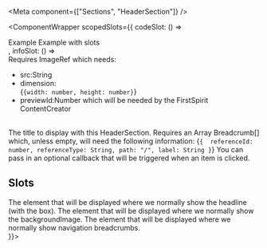 

<Meta
component={["Sections", "HeaderSection"]}
/>

<ComponentWrapper  scopedSlots={{
  codeSlot: () => <div><Headline as="h3" size="md" weight="light">
          Example
        </Headline><ExampleLoader example="Sections/HeaderSection.tsx" /><Headline as="h3" size="md" weight="light">
          Example with slots
        </Headline><ExampleLoader example="Sections/HeaderSection.slots.tsx" /></div>,
  infoSlot: () => <div>
    <PropsTable>
      <PropsTableRow value="backgroundImage" type="ImageRef" required>
        Requires <span class="code">ImageRef</span> which needs:
    <ul>
      <li>
       <span class="code">src:String</span>
       </li>
       <li> 
         <span class="code">dimension:        
           {`{width: number, height: number}`} </span>     
           </li>
           <li>
          <span class="code">previewId:Number</span> which will be needed by the FirstSpirit ContentCreator
          </li>
      </ul>  
      </PropsTableRow>
      <PropsTableRow value="title" type="string" required>
        The title to display with this HeaderSection.
        </PropsTableRow>
        <PropsTableRow value="breadcrumbs" type="Breadcrumb[]">
         Requires an Array <span class="code">Breadcrumb[]</span> which, unless empty, will need the following information: <span class="code">{`{ 
           referenceId: number,
           referenceType: String,
           path: "/",
           label: String
            }`}</span> 
          </PropsTableRow>
          <PropsTableRow value="handleItemClick()" type="function">
             You can pass in an optional callback that will be triggered when an item
      is clicked.
            </PropsTableRow>
</PropsTable>

## Slots

<SlotsTable>
  <SlotsTableRow value="headline" prop="string">
  The element that will be displayed where we normally show the headline (with the box).
  </SlotsTableRow>
  <SlotsTableRow value="backgroundImage" prop="ImageRef">
  The element that will be displayed where we normally show the backgroundImage.
  </SlotsTableRow>
  <SlotsTableRow value="breadcrumbs" prop="Breadcrumb[]">
  The element that will be displayed where we normally show navigation breadcrumbs.
  </SlotsTableRow>
</SlotsTable></div>}}></ComponentWrapper>